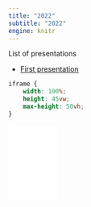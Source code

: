```yaml
---
title: "2022"
subtitle: "2022"
engine: knitr
---
```


List of presentations

* [First presentation](presentations/2022/first/first.html)

```css
iframe {
    width: 100%;
    height: 45vw;
    max-height: 50vh;
}
```

<iframe frameborder="0" allowfullscreen width=100 height=auto src="docs/presentations/2022/first/first.html"></iframe>

